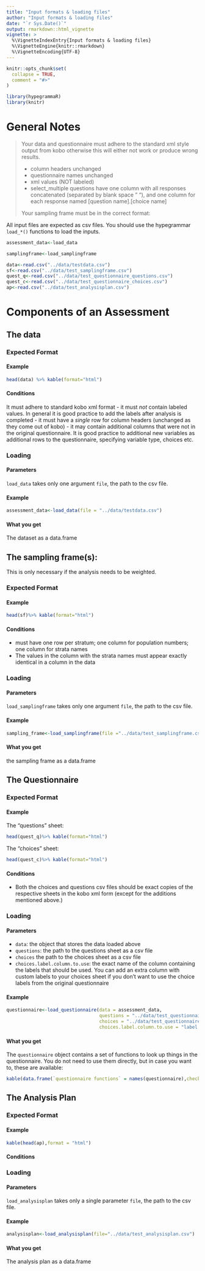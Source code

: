 ```yaml
---
title: "Input formats & loading files"
author: "Input formats & loading files"
date: "`r Sys.Date()`"
output: rmarkdown::html_vignette
vignette: >
  %\VignetteIndexEntry{Input formats & loading files}
  %\VignetteEngine{knitr::rmarkdown}
  %\VignetteEncoding{UTF-8}
---
```


```r
knitr::opts_chunk$set(
  collapse = TRUE,
  comment = "#>"
)

library(hypegrammaR)
library(knitr)

```

# General Notes


> Your data and questionnaire must adhere to the standard xml style output from kobo otherwise this will either not work or produce wrong results.
>
> - column headers unchanged
> - questionnaire names unchanged
> - xml values (NOT labeled)
> - select_multiple questions have one column with all responses concatenated (separated by blank space " "), and one column for each response named [question name].[choice name]
>
> Your sampling frame must be in the correct format:
>

All input files are expected as csv files.
You should use the hypegrammar `load_*()` functions to load the inputs.

```r

assessment_data<-load_data

samplingframe<-load_samplingframe

data<-read.csv("../data/testdata.csv")
sf<-read.csv("../data/test_samplingframe.csv")
quest_q<-read.csv("../data/test_questionnaire_questions.csv")
quest_c<-read.csv("../data/test_questionnaire_choices.csv")
ap<-read.csv("../data/test_analysisplan.csv")

```

# Components of an Assessment

## The data

### Expected Format

#### Example

```r
head(data) %>% kable(format="html")
```

#### Conditions

It must adhere to standard kobo xml format
- it must _not_ contain labeled values. In general it is good practice to add the labels after analysis is completed
- it must have a _single_ row for column headers (unchanged as they come out of kobo)
- it may contain additional columns that were not in the original questionnaire. It is good practice to additional new variables as additional rows to the questionnaire, specifying variable type, choices etc.

### Loading

#### Parameters

`load_data` takes only one argument `file`, the path to the csv file. 

#### Example

```r

assessment_data<-load_data(file = "../data/testdata.csv")
```

#### What you get
The dataset as a data.frame




## The sampling frame(s):

This is only necessary if the analysis needs to be weighted.

### Expected Format

#### Example

```r
head(sf)%>% kable(format="html")
```

#### Conditions

- must have one row per stratum; one column for population numbers; one column for strata names
- The values in the column with the strata names must appear exactly identical in a column in the data

### Loading

#### Parameters
`load_samplingframe` takes only one argument `file`, the path to the csv file. 

#### Example

```r
sampling_frame<-load_samplingframe(file ="../data/test_samplingframe.csv")
```

#### What you get
the sampling frame as a data.frame

## The Questionnaire

### Expected Format

#### Example

The "questions" sheet:
```r
head(quest_q)%>% kable(format="html")
```

The "choices" sheet:
```r
head(quest_c)%>% kable(format="html")
```

#### Conditions

- Both the choices and questions csv files should be exact copies of the respective sheets in the kobo xml form (except for the additions mentioned above.)

### Loading
#### Parameters
- `data`: the object that stores the data loaded above
- `questions`: the path to the questions sheet as a csv file
- `choices` the path to the choices sheet as a csv file
- `choices.label.column.to.use`: the exact name of the column containing the labels that should be used. You can add an extra column with custom labels to your choices sheet if you don't want to use the choice labels from the original questionnaire

#### Example

```r

questionnaire<-load_questionnaire(data = assessment_data,
                                  questions = "../data/test_questionnaire_questions.csv",
                                  choices = "../data/test_questionnaire_choices.csv",
                                  choices.label.column.to.use = "label::English")


```

#### What you get
The `questionnaire` object contains a set of functions to look up things in the questionnaire. You do not need to use them directly, but in case you want to, these are available:
```r
kable(data.frame(`questionnaire functions` = names(questionnaire),check.names = F)) 
```

## The Analysis Plan

### Expected Format

#### Example
```r
kable(head(ap),format = "html")
```
#### Conditions

### Loading

#### Parameters
`load_analysisplan` takes only a single parameter `file`, the path to the csv file.

#### Example
```r
analysisplan<-load_analysisplan(file="../data/test_analysisplan.csv")
```

#### What you get
The analysis plan as a data.frame

